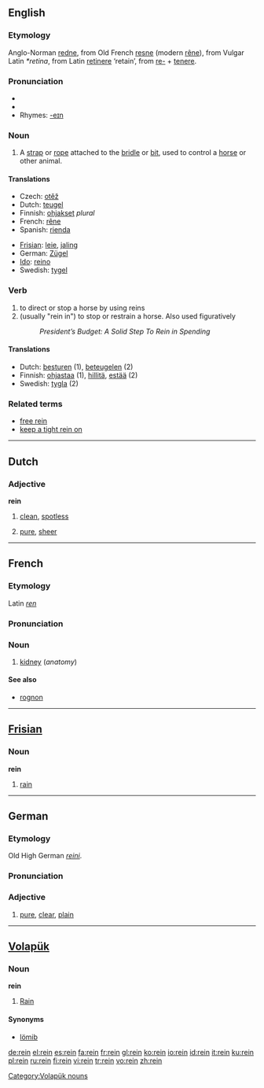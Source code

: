 {{see|Rein}}
==English==

===Etymology===
Anglo-Norman [[redne]], from Old French [[resne]] (modern [[rêne]]), from Vulgar Latin ''*retina'', from Latin [[retinere]] ‘retain’, from [[re-#Latin|re-]] + [[tenere]].

===Pronunciation===
*{{IPA|/reɪn/}}
*{{audio|en-us-rein.ogg|Audio (US)}}
*Rhymes: [[Rhymes:English:-eɪn|-eɪn]]

===Noun===
{{en-noun}}

# A [[strap]] or [[rope]] attached to the [[bridle]] or [[bit]], used to control a [[horse]] or other animal.

====Translations====
{{trans-top|strap or rope used to control an animal}}
*Czech: [[otěž]] {{f}}
*Dutch: [[teugel]] {{m}}
*Finnish: [[ohjakset]] ''plural''
*French: [[rêne]] {{f}}
*Spanish: [[rienda]] {{f}}
{{trans-mid}}
*[[Frisian]]: [[leie]], [[jaling]]
*German: [[Zügel]] {{m}}
*[[Ido]]: [[reino]]
*Swedish: [[tygel]] {{c}}
{{trans-bottom}}

===Verb===
{{en-verb}}

# to direct or stop a horse by using reins
# (usually "rein in") to stop or restrain a horse. Also used figuratively
#: ''President’s Budget: A Solid Step To Rein in Spending''

====Translations====
*Dutch: [[besturen]] (1), [[beteugelen]] (2)
*Finnish: [[ohjastaa]] (1), [[hillitä]], [[estää]] (2)
*Swedish: [[tygla]] (2)

===Related terms===
*[[free rein]]
*[[keep a tight rein on]]

----

==Dutch==

===Adjective===
'''rein'''

# {{formal|lang=nl}} [[clean]], [[spotless]]
# [[pure]], [[sheer]]

----

==French==

===Etymology===
Latin ''[[ren]]''

===Pronunciation===
{{IPA|/ʀɛ̃/}}

===Noun===
{{fr-noun-reg|m}}

# [[kidney]] (''anatomy'')

====See also====
*[[rognon]]

----

==[[Frisian]]==

===Noun===
'''rein'''

# [[rain]]

----

==German==
===Etymology===
Old High German ''[[reini]]''.

===Pronunciation===
{{IPA|/ʀaɪn/}}

===Adjective===
{{de-adj|reiner|reinsten}}

# [[pure]], [[clear]], [[plain]]

----

==[[Volapük]]==
{{vo-noun|rein}}

===Noun===
'''rein'''

# [[rain|Rain]]

====Synonyms====
*[[lömib]]

[[Category:Volapük nouns]]

[[de:rein]]
[[el:rein]]
[[es:rein]]
[[fa:rein]]
[[fr:rein]]
[[gl:rein]]
[[ko:rein]]
[[io:rein]]
[[id:rein]]
[[it:rein]]
[[ku:rein]]
[[pl:rein]]
[[ru:rein]]
[[fi:rein]]
[[vi:rein]]
[[tr:rein]]
[[vo:rein]]
[[zh:rein]]